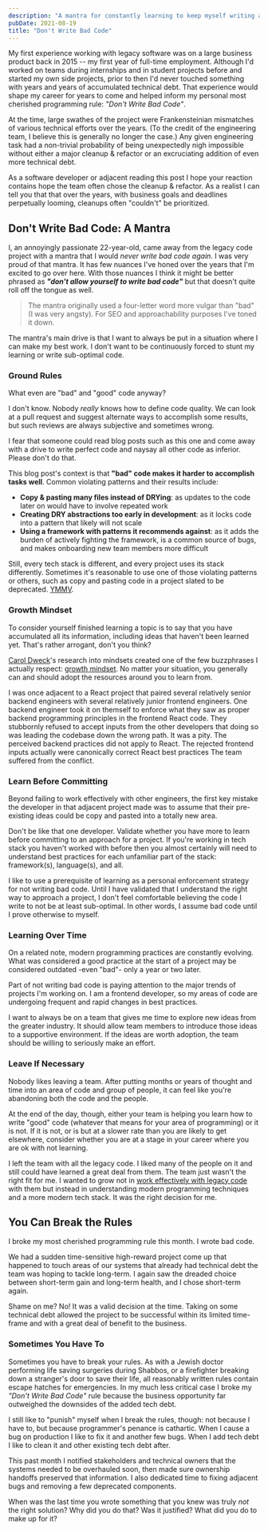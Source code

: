 ```yaml
---
description: "A mantra for constantly learning to keep myself writing at my best."
pubDate: 2021-08-19
title: "Don't Write Bad Code"
---
```


My first experience working with legacy software was on a large business product back in 2015 -- my first year of full-time employment.
Although I'd worked on teams during internships and in student projects before and started my own side projects, prior to then I'd never touched something with years and years of accumulated technical debt.
That experience would shape my career for years to come and helped inform my personal most cherished programming rule: _"Don't Write Bad Code"_.

At the time, large swathes of the project were Frankensteinian mismatches of various technical efforts over the years.
(To the credit of the engineering team, I believe this is generally no longer the case.)
Any given engineering task had a non-trivial probability of being unexpectedly nigh impossible without either a major cleanup & refactor or an excruciating addition of even more technical debt.

As a software developer or adjacent reading this post I hope your reaction contains hope the team often chose the cleanup & refactor.
As a realist I can tell you that that over the years, with business goals and deadlines perpetually looming, cleanups often "couldn't" be prioritized.

## Don't Write Bad Code: A Mantra

I, an annoyingly passionate 22-year-old, came away from the legacy code project with a mantra that I would _never write bad code again_.
I was very proud of that mantra.
It has few nuances I've honed over the years that I'm excited to go over here.
With those nuances I think it might be better phrased as _**"don't allow yourself to write bad code"**_ but that doesn't quite roll off the tongue as well.

> The mantra originally used a four-letter word more vulgar than "bad" (I was very angsty).
> For SEO and approachability purposes I've toned it down.

The mantra's main drive is that I want to always be put in a situation where I can make my best work.
I don't want to be continuously forced to stunt my learning or write sub-optimal code.

### Ground Rules

What even are "bad" and "good" code anyway?

I don't know.
Nobody _really_ knows how to define code quality.
We can look at a pull request and suggest alternate ways to accomplish some results, but such reviews are always subjective and sometimes wrong.

I fear that someone could read blog posts such as this one and come away with a drive to write perfect code and naysay all other code as inferior.
Please don't do that.

This blog post's context is that **"bad" code makes it harder to accomplish tasks well**.
Common violating patterns and their results include:

- **Copy & pasting many files instead of DRYing**: as updates to the code later on would have to involve repeated work
- **Creating DRY abstractions too early in development**: as it locks code into a pattern that likely will not scale
- **Using a framework with patterns it recommends against**: as it adds the burden of actively fighting the framework, is a common source of bugs, and makes onboarding new team members more difficult

Still, every tech stack is different, and every project uses its stack differently.
Sometimes it's reasonable to use one of those violating patterns or others, such as copy and pasting code in a project slated to be deprecated.
[YMMV](https://en.wiktionary.org/wiki/your_mileage_may_vary#Phrase).

### Growth Mindset

To consider yourself finished learning a topic is to say that you have accumulated all its information, including ideas that haven't been learned yet.
That's rather arrogant, don't you think?

[Carol Dweck](https://en.wikipedia.org/wiki/Carol_Dweck)'s research into mindsets created one of the few buzzphrases I actually respect: [growth mindset](https://en.wikipedia.org/wiki/Mindset#Fixed_and_growth_mindset).
No matter your situation, you generally can and should adopt the resources around you to learn from.

I was once adjacent to a React project that paired several relatively senior backend engineers with several relatively junior frontend engineers.
One backend engineer took it on themself to enforce what they saw as proper backend programming principles in the frontend React code.
They stubbornly refused to accept inputs from the other developers that doing so was leading the codebase down the wrong path.
It was a pity.
The perceived backend practices did not apply to React.
The rejected frontend inputs actually were canonically correct React best practices
The team suffered from the conflict.

### Learn Before Committing

Beyond failing to work effectively with other engineers, the first key mistake the developer in that adjacent project made was to assume that their pre-existing ideas could be copy and pasted into a totally new area.

Don't be like that one developer.
Validate whether you have more to learn before committing to an approach for a project.
If you're working in tech stack you haven't worked with before then you almost certainly will need to understand best practices for each unfamiliar part of the stack: framework(s), language(s), and all.

I like to use a prerequisite of learning as a personal enforcement strategy for not writing bad code.
Until I have validated that I understand the right way to approach a project, I don't feel comfortable believing the code I write to not be at least sub-optimal.
In other words, I assume bad code until I prove otherwise to myself.

### Learning Over Time

On a related note, modern programming practices are constantly evolving.
What was considered a good practice at the start of a project may be considered outdated -even "bad"- only a year or two later.

Part of not writing bad code is paying attention to the major trends of projects I'm working on.
I am a frontend developer, so my areas of code are undergoing frequent and rapid changes in best practices.

I want to always be on a team that gives me time to explore new ideas from the greater industry.
It should allow team members to introduce those ideas to a supportive environment.
If the ideas are worth adoption, the team should be willing to seriously make an effort.

### Leave If Necessary

Nobody likes leaving a team.
After putting months or years of thought and time into an area of code and group of people, it can feel like you're abandoning both the code and the people.

At the end of the day, though, either your team is helping you learn how to write "good" code (whatever that means for your area of programming) or it is not.
If it is not, or is but at a slower rate than you are likely to get elsewhere, consider whether you are at a stage in your career where you are ok with not learning.

I left the team with all the legacy code.
I liked many of the people on it and still could have learned a great deal from them.
The team just wasn't the right fit for me.
I wanted to grow not in [work effectively with legacy code](https://www.oreilly.com/library/view/working-effectively-with/0131177052) with them but instead in understanding modern programming techniques and a more modern tech stack.
It was the right decision for me.

## You Can Break the Rules

I broke my most cherished programming rule this month.
I wrote bad code.

We had a sudden time-sensitive high-reward project come up that happened to touch areas of our systems that already had technical debt the team was hoping to tackle long-term.
I again saw the dreaded choice between short-term gain and long-term health, and I chose short-term again.

Shame on me?
No!
It was a valid decision at the time.
Taking on some technical debt allowed the project to be successful within its limited time-frame and with a great deal of benefit to the business.

### Sometimes You Have To

Sometimes you have to break your rules.
As with a Jewish doctor performing life saving surgeries during Shabbos, or a firefighter breaking down a stranger's door to save their life, all reasonably written rules contain escape hatches for emergencies.
In my much less critical case I broke my _"Don't Write Bad Code"_ rule because the business opportunity far outweighed the downsides of the added tech debt.

I still like to "punish" myself when I break the rules, though: not because I have to, but because programmer's penance is cathartic.
When I cause a bug on production I like to fix it and another few bugs.
When I add tech debt I like to clean it and other existing tech debt after.

This past month I notified stakeholders and technical owners that the systems needed to be overhauled soon, then made sure ownership handoffs preserved that information.
I also dedicated time to fixing adjacent bugs and removing a few deprecated components.

When was the last time you wrote something that you knew was truly _not_ the right solution?
Why did you do that?
Was it justified?
What did you do to make up for it?
